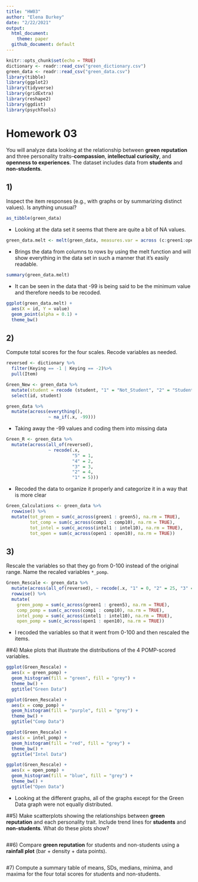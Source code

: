 ```yaml
---
title: "HW03"
author: "Elena Burkey"
date: "2/22/2021"
output: 
  html_document:
    theme: paper
  github_document: default
---
```




```r
knitr::opts_chunk$set(echo = TRUE)
dictionary <- readr::read_csv("green_dictionary.csv")
green_data <- readr::read_csv("green_data.csv")
library(tibble)
library(ggplot2)
library(tidyverse)
library(gridExtra)
library(reshape2)
library(ggdist)
library(psychTools)
```

# Homework 03

You will analyze data looking at the relationship between **green reputation** and three personality traits--**compassion**, **intellectual curiosity**, and **openness to experiences**.
The dataset includes data from **students** and **non-students**.

## 1)
Inspect the item responses (e.g., with graphs or by summarizing distinct values).     Is anything unusual?

```r
as_tibble(green_data)
```

- Looking at the data set it seems that there are quite a bit of NA values. 

```r
green_data.melt <- melt(green_data, measures.var = across (c:green1:open10))
```

- Brings the data from columns to rows by using the melt function and will show everything in the data set in such a manner that it's easily readable. 

```r
summary(green_data.melt)
```

- It can be seen in the data that -99 is being said to be the minimum value and therefore needs to be recoded. 

```r
ggplot(green_data.melt) +
  aes(X = id, Y = value)
  geom_point(alpha = 0.1) +
  theme_bw()
```

## 2)
Compute total scores for the four scales. 
    Recode variables as needed.

```r
reversed <- dictionary %>%
  filter(Keying == -1 | Keying == -2)%>%
  pull(Item)
```

```r
Green_New <- green_data %>%
  mutate(student = recode (student, "1" = "Not_Student", "2" = "Student", .missing = "No_Response", .default = "Unknown")) %>%
  select(id, student)
```

```r
green_data %>%
  mutate(across(everything(),
                ~ na_if(.x, -99)))
```

- Taking away  the -99 values and coding them into missing data 

```r
Green_R <- green_data %>%
  mutate(across(all_of(reversed), 
                ~ recode(.x, 
                         "5" = 1,
                         "4" = 2,
                         "3" = 3,
                         "2" = 4,
                         "1" = 5)))
```

- Recoded the data to organize it properly and categorize it in a way that is more clear 


```r
Green_Calculations <- green_data %>%
  rowwise() %>%
  mutate(tot_green = sum(c_across(green1 : green5), na.rm = TRUE),
         tot_comp = sum(c_across(comp1 : comp10), na.rm = TRUE), 
         tot_intel = sum(c_across(intel1 : intel10), na.rm = TRUE),
         tot_open = sum(c_across(open1 : open10), na.rm = TRUE))
```

 
## 3)
Rescale the variables so that they go from 0-100 instead of the original range.
     Name the recaled variables `*_pomp`.

```r
Green_Rescale <- green_data %>%
  mutate(across(all_of(reversed), ~ recode(.x, "1" = 0, "2" = 25, "3" = 50, "4" = 75, "5" = 100), .names = "{.col}_pomp")) %>%
  rowwise() %>%
  mutate(
    green_pomp = sum(c_across(green1 : green5), na.rm = TRUE),
    comp_pomp = sum(c_across(comp1 : comp10), na.rm = TRUE), 
    intel_pomp = sum(c_across(intel1 : intel10), na.rm = TRUE),
    open_pomp = sum(c_across(open1 : open10), na.rm = TRUE))
```

- I recoded the variables so that it went from  0-100 and then rescaled the items. 
     
##4)
Make plots that illustrate the distributions of the 4 POMP-scored variables.

```r
ggplot(Green_Rescale) +
  aes(x = green_pomp) +
  geom_histogram(fill = "green", fill = "grey") +
  theme_bw() +
  ggtitle("Green Data")

ggplot(Green_Rescale) +
  aes(x = comp_pomp) +
  geom_histogram(fill = "purple", fill = "grey") +
  theme_bw() +
  ggtitle("Comp Data")

ggplot(Green_Rescale) +
  aes(x = intel_pomp) +
  geom_histogram(fill = "red", fill = "grey") +
  theme_bw() +
  ggtitle("Intel Data")

ggplot(Green_Rescale) +
  aes(x = open_pomp) +
  geom_histogram(fill = "blue", fill = "grey") +
  theme_bw() +
  ggtitle("Open Data")
```

- Looking at the different graphs, all of the graphs except for the Green Data graph were not equally distributed. 

##5)
Make scatterplots showing the relationships between **green reputation** and each personality trait.
     Include trend lines for **students** and **non-students**.
     What do these plots show?
```r

```

##6)
Compare **green reputation** for students and non-students using a **rainfall plot** (bar + density + data points).

```r

```
 
#7) 
Compute a summary table of means, SDs, medians, minima, and maxima for the four total scores for students and non-students.
  
```r

```
